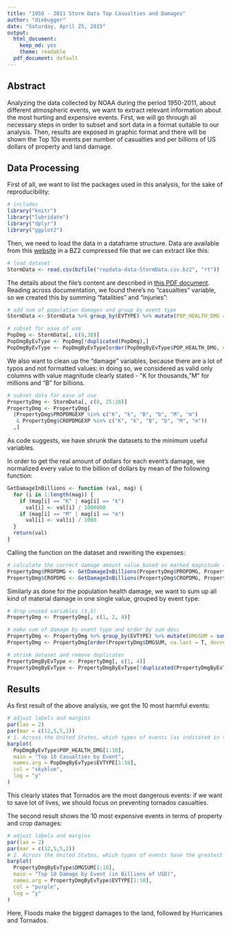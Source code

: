 ```yaml
---
title: "1950 - 2011 Storm Data Top Casualties and Damages"
author: "diebugger"
date: "Saturday, April 25, 2015"
output:
  html_document:
    keep_md: yes
    theme: readable
  pdf_document: default
---
```


## Abstract
Analyzing the data collected by NOAA during the period 1950-2011, about different atmospheric events, we want to extract relevant information about the most hurting and expensive events. First, we will go through all necessary steps in order to subset and sort data in a format suitable to our analysis. Then, results are exposed in graphic format and there will be shown the Top 10s events per number of casualties and per billions of US dollars of property and land damage.

## Data Processing
First of all, we want to list the packages used in this analysis, for the sake of reproducibility:

```r
# includes
library("knitr")
library("lubridate")
library("dplyr")
library("ggplot2")
```

Then, we need to load the data in a dataframe structure. Data are available from this [website](https://d396qusza40orc.cloudfront.net/repdata%2Fdata%2FStormData.csv.bz2) in a BZ2 compressed file that we can extract like this:

```r
# load dataset
StormData <- read.csv(bzfile("repdata-data-StormData.csv.bz2", "rt"))
```

The details about the file's content are described in [this PDF document](https://d396qusza40orc.cloudfront.net/repdata%2Fpeer2_doc%2Fpd01016005curr.pdf). Reading across documentation, we found there's no "casualties" variable, so we created this by summing "fatalities" and "injuries":

```r
# add sum of population damages and group by event type
StormData <- StormData %>% group_by(EVTYPE) %>% mutate(POP_HEALTH_DMG = sum(INJURIES, FATALITIES)) 

# subset for ease of use
PopDmg <- StormData[, c(8,38)]
PopDmgByEvType <- PopDmg[!duplicated(PopDmg),]
PopDmgByEvType <- PopDmgByEvType[order(PopDmgByEvType$POP_HEALTH_DMG, na.last = T, decreasing = T),]
```

We also want to clean up the "damage" variables, because there are a lot of typos and not formatted values: in doing so, we considered as valid only columns with value magnitude clearly stated - "K for thousands, "M" for millions and "B" for billions.

```r
# subset data for ease of use
PropertyDmg <- StormData[, c(8, 25:28)]
PropertyDmg <- PropertyDmg[
  (PropertyDmg$PROPDMGEXP %in% c("K", "k", "B", "b", "M", "m") 
   & PropertyDmg$CROPDMGEXP %in% c("K", "k", "B", "b", "M", "m"))
  ,]
```

As code suggests, we have shrunk the datasets to the minimum useful variables.  

In order to get the real amount of dollars for each event's damage, we normalized every value to the billion of dollars by mean of the following function:

```r
GetDamageInBillions <- function (val, mag) {
  for (i in 1:length(mag)) {
    if (mag[i] == "K" | mag[i] == "k")
      val[i] <- val[i] / 1000000
    if (mag[i] == "M" | mag[i] == "m")
      val[i] <- val[i] / 1000
  }
  return(val)
}
```

Calling the function on the dataset and rewriting the expenses: 

```r
# calculate the correct damage amount value based on marked magnitude (K, M, B)
PropertyDmg$PROPDMG <- GetDamageInBillions(PropertyDmg$PROPDMG, PropertyDmg$PROPDMGEXP)
PropertyDmg$CROPDMG <- GetDamageInBillions(PropertyDmg$CROPDMG, PropertyDmg$CROPDMGEXP)
```

Similarly as done for the population health damage, we want to sum up all kind of material damage in one single value, grouped by event type:

```r
# drop unused variables (3,5)
PropertyDmg <- PropertyDmg[, c(1, 2, 4)]

# make sum of damage by event type and order by sum desc
PropertyDmg <- PropertyDmg %>% group_by(EVTYPE) %>% mutate(DMGSUM = sum(PROPDMG, CROPDMG))
PropertyDmg <- PropertyDmg[order(PropertyDmg$DMGSUM, na.last = T, decreasing = T), ]

# shrink dataset and remove duplicates
PropertyDmgByEvType <- PropertyDmg[, c(1, 4)]
PropertyDmgByEvType <- PropertyDmgByEvType[!duplicated(PropertyDmgByEvType), ]
```

## Results
As first result of the above analysis, we got the 10 most harmful events:

```r
# adjust labels and margins
par(las = 2)
par(mar = c(12,5,5,2))
# 1. Across the United States, which types of events (as indicated in the EVTYPE variable) are most harmful with respect to population health?
barplot(
  PopDmgByEvType$POP_HEALTH_DMG[1:10], 
  main = "Top 10 Casualties by Event", 
  names.arg = PopDmgByEvType$EVTYPE[1:10], 
  col = "skyblue", 
  log = "y"
)
```

This clearly states that Tornados are the most dangerous events: if we want to save lot of lives, we should focus on preventing tornados casualties.  
  
The second result shows the 10 most expensive events in terms of property and crop damages:

```r
# adjust labels and margins
par(las = 2)
par(mar = c(12,5,5,2))
# 2. Across the United States, which types of events have the greatest economic consequences?
barplot(
  PropertyDmgByEvType$DMGSUM[1:10], 
  main = "Top 10 Damage by Event (in Billions of USD)", 
  names.arg = PropertyDmgByEvType$EVTYPE[1:10], 
  col = "purple", 
  log = "y"
)
```

Here, Floods make the biggest damages to the land, followed by Hurricanes and Tornados.
